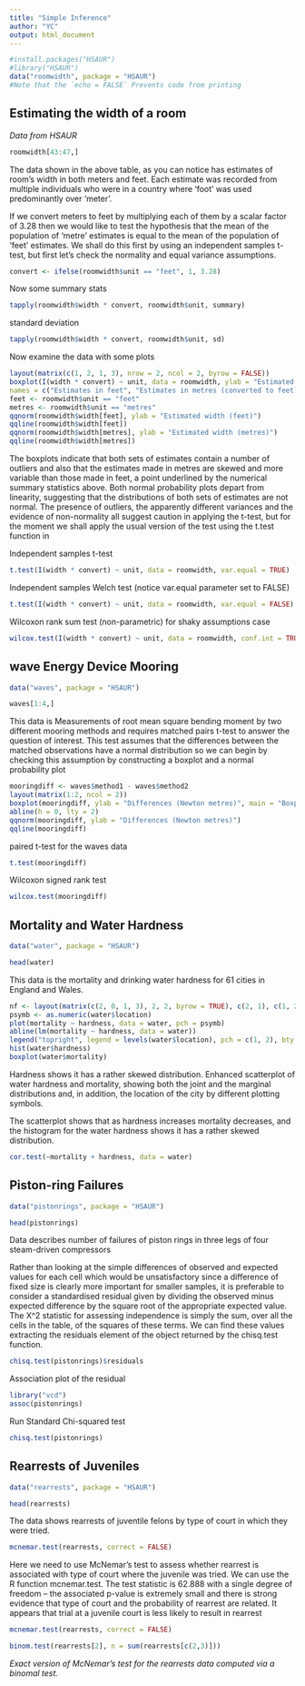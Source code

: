 ```yaml
---
title: "Simple Inference"
author: "YC"
output: html_document
---
```



```r
#install.packages("HSAUR")
#library("HSAUR")
data("roomwidth", package = "HSAUR")
#Note that the `echo = FALSE` Prevents code from printing
```

## Estimating the width of a room
*Data from HSAUR*

```r
roomwidth[43:47,]
```

The data shown in the above table, as you can notice has estimates of room's width in both meters and feet. Each estimate was recorded from multiple individuals who were in a country where 'foot' was used predominantly over 'meter'.

If we convert meters to feet by multiplying each of them by a scalar factor of 3.28 then we would like to test the hypothesis that the mean of the population of ‘metre’ estimates is equal to the mean of the population of ‘feet’ estimates. We shall do this first by using an independent samples t-test, but first let's check the normality and equal variance assumptions.

```r
convert <- ifelse(roomwidth$unit == "feet", 1, 3.28)
```

Now some summary stats
```r
tapply(roomwidth$width * convert, roomwidth$unit, summary)
```

standard deviation
```r
tapply(roomwidth$width * convert, roomwidth$unit, sd)
```

Now examine the data with some plots
```r
layout(matrix(c(1, 2, 1, 3), nrow = 2, ncol = 2, byrow = FALSE))
boxplot(I(width * convert) ~ unit, data = roomwidth, ylab = "Estimated width (feet)", varwidth = TRUE,
names = c("Estimates in feet", "Estimates in metres (converted to feet)"))
feet <- roomwidth$unit == "feet"
metres <- roomwidth$unit == "metres"
qqnorm(roomwidth$width[feet], ylab = "Estimated width (feet)")
qqline(roomwidth$width[feet])
qqnorm(roomwidth$width[metres], ylab = "Estimated width (metres)")
qqline(roomwidth$width[metres])
```

The boxplots indicate that both sets of estimates contain a number of outliers and also that the estimates made
in metres are skewed and more variable than those made in feet, a point underlined by the numerical summary statistics above. Both normal probability plots depart from linearity, suggesting that the distributions of both sets of estimates are not normal. The presence of outliers, the apparently different variances and the evidence of non-normality all suggest caution in applying the t-test, but for the moment we shall apply the usual version of the test using the t.test function in 

Independent samples t-test
```r
t.test(I(width * convert) ~ unit, data = roomwidth, var.equal = TRUE)
```

Independent samples Welch test (notice var.equal parameter set to FALSE)
```r
t.test(I(width * convert) ~ unit, data = roomwidth, var.equal = FALSE)
```

Wilcoxon rank sum test (non-parametric) for shaky assumptions case

```r
wilcox.test(I(width * convert) ~ unit, data = roomwidth, conf.int = TRUE)
```


## wave Energy Device Mooring
```r
data("waves", package = "HSAUR")
```
```r
waves[1:4,]
```
This data is Measurements of root mean square bending moment by two different mooring methods and requires matched pairs t-test to answer the question of interest. This test assumes that the differences between the matched observations
have a normal distribution so we can begin by checking this assumption by
constructing a boxplot and a normal probability plot

```r
mooringdiff <- waves$method1 - waves$method2
layout(matrix(1:2, ncol = 2))
boxplot(mooringdiff, ylab = "Differences (Newton metres)", main = "Boxplot")
abline(h = 0, lty = 2)
qqnorm(mooringdiff, ylab = "Differences (Newton metres)")
qqline(mooringdiff)
```

paired t-test for the waves data
```r
t.test(mooringdiff)
```

Wilcoxon signed rank test
```r
wilcox.test(mooringdiff)
```



## Mortality and Water Hardness
```r
data("water", package = "HSAUR")
```
```r
head(water)
```

This data is the mortality and drinking water hardness for 61 cities in England and Wales.

```r
nf <- layout(matrix(c(2, 0, 1, 3), 2, 2, byrow = TRUE), c(2, 1), c(1, 2), TRUE)
psymb <- as.numeric(water$location)
plot(mortality ~ hardness, data = water, pch = psymb)
abline(lm(mortality ~ hardness, data = water))
legend("topright", legend = levels(water$location), pch = c(1, 2), bty = "n")
hist(water$hardness)
boxplot(water$mortality)
```

Hardness shows it has a rather skewed distribution.
Enhanced scatterplot of water hardness and mortality, showing both the joint and the marginal distributions and, in addition, the location of the city by different plotting symbols.

The scatterplot shows that as hardness increases mortality decreases, and the histogram for the water hardness shows it has a rather skewed distribution.

```r
cor.test(~mortality + hardness, data = water)
```




## Piston-ring Failures
```r
data("pistonrings", package = "HSAUR")
```
```r
head(pistonrings)
```
Data describes number of failures of piston rings in three legs of four steam-driven compressors

Rather than looking at the simple differences of observed and expected values for each cell which would be unsatisfactory since a difference of fixed size is clearly more important for smaller samples, it is preferable to consider a standardised residual given by dividing the observed minus expected difference by the square root of the appropriate expected value. The X^2 statistic for
assessing independence is simply the sum, over all the cells in the table, of the squares of these terms. We can find these values extracting the residuals element of the object returned by the chisq.test function.

```r
chisq.test(pistonrings)$residuals
```

Association plot of the residual
```r
library("vcd")
assoc(pistonrings)
```

Run Standard Chi-squared test
```r
chisq.test(pistonrings)
```



## Rearrests of Juveniles
```r
data("rearrests", package = "HSAUR")
```
```r
head(rearrests)
```

The data shows rearrests of juventile felons by type of court in which they were tried.

```r
mcnemar.test(rearrests, correct = FALSE)
```

Here we need to use McNemar’s test to assess whether rearrest is associated with type of court where the juvenile was tried. We can use the R function mcnemar.test. The test statistic is 62.888 with a single degree of freedom – the associated p-value is extremely small and there is strong evidence that type of court and the probability of rearrest are related. It appears that trial at a juvenile court is less likely to result in rearrest

```r
mcnemar.test(rearrests, correct = FALSE)
```
```r
binom.test(rearrests[2], n = sum(rearrests[c(2,3)]))
```

*Exact version of McNemar’s test for the rearrests data computed via a binomal test.*


